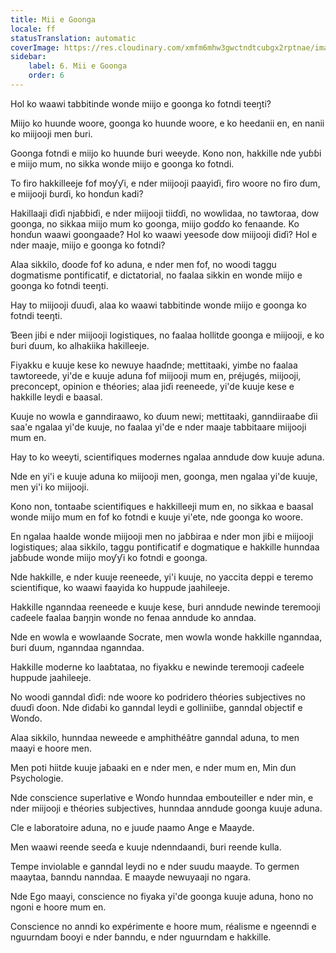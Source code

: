 ```yaml
---
title: Mii e Goonga
locale: ff
statusTranslation: automatic
coverImage: https://res.cloudinary.com/xmfm6mhw3gwctndtcubgx2rptnae/image/upload/v1741354419/small_cover_la_gran_rebelion_28716e29d2.webp
sidebar:
    label: 6. Mii e Goonga
    order: 6
---
```

Hol ko waawi tabbitinde wonde miijo e goonga ko fotndi teeŋti?

Miijo ko huunde woore, goonga ko huunde woore, e ko heedanii en, en nanii ko miijooji men ɓuri.

Goonga fotndi e miijo ko huunde ɓuri weeyde. Kono non, hakkille nde yuɓɓi e miijo mum, no sikka wonde miijo e goonga ko fotndi.

To firo hakkilleeje fof moƴƴi, e nder miijooji paayiɗi, firo woore no firo ɗum, e miijooji ɓurɗi, ko honɗun kadi?

Hakillaaji ɗiɗi njaɓɓiɗi, e nder miijooji tiiɗɗi, no wowlidaa, no tawtoraa, dow goonga, no sikkaa miijo mum ko goonga, miijo goɗɗo ko fenaande. Ko honɗun waawi goongaade? Hol ko waawi yeesoɗe dow miijooji ɗiɗi? Hol e nder maaje, miijo e goonga ko fotndi?

Alaa sikkilo, ɗooɗe fof ko aduna, e nder men fof, no woodi taggu dogmatisme pontificatif, e dictatorial, no faalaa sikkin en wonde miijo e goonga ko fotndi teeŋti.

Hay to miijooji ɗuuɗi, alaa ko waawi tabbitinde wonde miijo e goonga ko fotndi teeŋti.

Ɓeen jiɓi e nder miijooji logistiques, no faalaa hollitde goonga e miijooji, e ko ɓuri ɗuum, ko alhakiika hakilleeje.

Fiyakku e kuuje kese ko newuye haaɗnde; mettitaaki, yimɓe no faalaa tawtoreede, yi'de e kuuje aduna fof miijooji mum en, préjugés, miijooji, preconcept, opinion e théories; alaa jiɗi reeneede, yi'de kuuje kese e hakkille leydi e baasal.

Kuuje no wowla e ganndiraawo, ko ɗuum newi; mettitaaki, ganndiiraaɓe ɗii saa'e ngalaa yi'de kuuje, no faalaa yi'de e nder maaje tabbitaare miijooji mum en.

Hay to ko weeyti, scientifiques modernes ngalaa anndude dow kuuje aduna.

Nde en yi'i e kuuje aduna ko miijooji men, goonga, men ngalaa yi'de kuuje, men yi'i ko miijooji.

Kono non, tontaaɓe scientifiques e hakkilleeji mum en, no sikkaa e baasal wonde miijo mum en fof ko fotndi e kuuje yi'ete, nde goonga ko woore.

En ngalaa haalde wonde miijooji men no jaɓɓiraa e nder mon jiɓi e miijooji logistiques; alaa sikkilo, taggu pontificatif e dogmatique e hakkille hunndaa jaɓɓude wonde miijo moƴƴi ko fotndi e goonga.

Nde hakkille, e nder kuuje reeneede, yi'i kuuje, no yaccita deppi e teremo scientifique, ko waawi faayida ko huppude jaahileeje.

Hakkille nganndaa reeneede e kuuje kese, ɓuri anndude newinde teremooji caɗeele faalaa ɓaŋŋin wonde no fenaa anndude ko anndaa.

Nde en wowla e wowlaande Socrate, men wowla wonde hakkille nganndaa, ɓuri ɗuum, nganndaa nganndaa.

Hakkille moderne ko laaɓtataa, no fiyakku e newinde teremooji caɗeele huppude jaahileeje.

No woodi ganndal ɗiɗi: nde woore ko podridero théories subjectives no ɗuuɗi ɗoon. Nde ɗiɗaɓi ko ganndal leydi e golliniiɓe, ganndal objectif e Wonɗo.

Alaa sikkilo, hunndaa neweede e amphithéâtre ganndal aduna, to men maayi e hoore men.

Men poti hiitde kuuje jaɓaaki en e nder men, e nder mum en, Min ɗun Psychologie.

Nde conscience superlative e Wonɗo hunndaa embouteiller e nder min, e nder miijooji e théories subjectives, hunndaa anndude goonga kuuje aduna.

Cle e laboratoire aduna, no e juuɗe ɲaamo Ange e Maayde.

Men waawi reende seeɗa e kuuje ndenndaandi, ɓuri reende kulla.

Tempe inviolable e ganndal leydi no e nder suudu maayde. To germen maaytaa, ɓanndu nanndaa. E maayde newuyaaji no ngara.

Nde Ego maayi, conscience no fiyaka yi'de goonga kuuje aduna, hono no ngoni e hoore mum en.

Conscience no anndi ko expérimente e hoore mum, réalisme e ngeenndi e nguurndam ɓooyi e nder ɓanndu, e nder nguurndam e hakkille.

